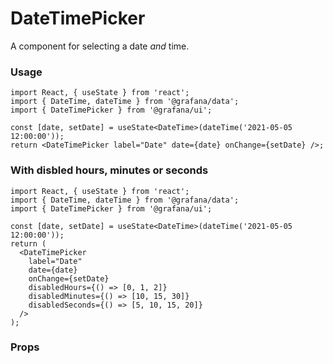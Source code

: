 
# DateTimePicker

A component for selecting a date _and_ time.

### Usage

```tsx
import React, { useState } from 'react';
import { DateTime, dateTime } from '@grafana/data';
import { DateTimePicker } from '@grafana/ui';

const [date, setDate] = useState<DateTime>(dateTime('2021-05-05 12:00:00'));
return <DateTimePicker label="Date" date={date} onChange={setDate} />;
```

### With disbled hours, minutes or seconds

```tsx
import React, { useState } from 'react';
import { DateTime, dateTime } from '@grafana/data';
import { DateTimePicker } from '@grafana/ui';

const [date, setDate] = useState<DateTime>(dateTime('2021-05-05 12:00:00'));
return (
  <DateTimePicker
    label="Date"
    date={date}
    onChange={setDate}
    disabledHours={() => [0, 1, 2]}
    disabledMinutes={() => [10, 15, 30]}
    disabledSeconds={() => [5, 10, 15, 20]}
  />
);
```

### Props

<ArgsTypes of={DateTimePicker} />

